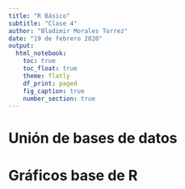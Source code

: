 ```yaml
---
title: "R Básico"
subtitle: "Clase 4"
author: "Bladimir Morales Torrez"
date: "19 de febrero 2020"
output: 
  html_notebook:
    toc: true
    toc_float: true
    theme: flatly
    df_print: paged
    fig_caption: true
    number_section: true
---
```


<style>
body {
text-align: justify}
}
</style>

# Unión de bases de datos

# Gráficos base de R

# 


